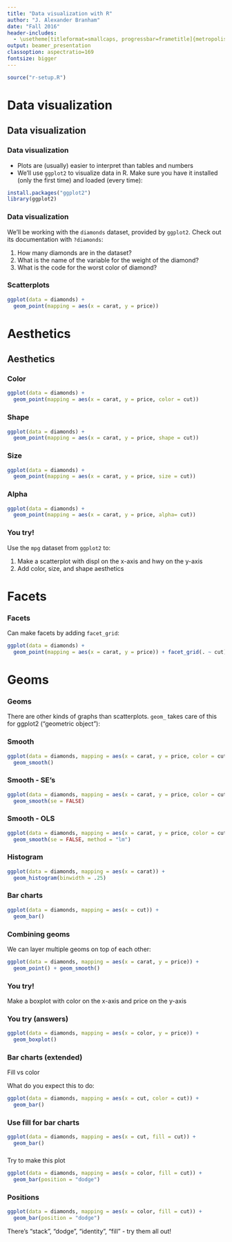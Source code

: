 ```yaml
---
title: "Data visualization with R"
author: "J. Alexander Branham"
date: "Fall 2016"
header-includes: 
  - \usetheme[titleformat=smallcaps, progressbar=frametitle]{metropolis}
output: beamer_presentation
classoption: aspectratio=169
fontsize: bigger
---
```


```r
source("r-setup.R")
```

# Data visualization 
## Data visualization
### Data visualization 
* Plots are (usually) easier to interpret than tables and numbers
* We'll use `ggplot2` to visualize data in R. Make sure you have it
  installed (only the first time) and loaded (every time):

\pause

```r
install.packages("ggplot2")
library(ggplot2)
```

### Data visualization 
We'll be working with the `diamonds` dataset, provided by `ggplot2`.
Check out its documentation with `?diamonds`:

1. How many diamonds are in the dataset?
2. What is the name of the variable for the weight of the diamond?
3. What is the code for the worst color of diamond?

### Scatterplots

```r
ggplot(data = diamonds) +
  geom_point(mapping = aes(x = carat, y = price))
```

# Aesthetics
## Aesthetics
### Color 
```r
ggplot(data = diamonds) +
  geom_point(mapping = aes(x = carat, y = price, color = cut))
```

### Shape
```r
ggplot(data = diamonds) +
  geom_point(mapping = aes(x = carat, y = price, shape = cut))
```

### Size
```r
ggplot(data = diamonds) +
  geom_point(mapping = aes(x = carat, y = price, size = cut))
```


### Alpha
```r
ggplot(data = diamonds) +
  geom_point(mapping = aes(x = carat, y = price, alpha= cut))
```

### You try!
Use the `mpg` dataset from `ggplot2` to:

1. Make a scatterplot with displ on the x-axis and hwy on the y-axis
2. Add color, size, and shape aesthetics 

# Facets
### Facets
Can make facets by adding `facet_grid`:
```r
ggplot(data = diamonds) +
  geom_point(mapping = aes(x = carat, y = price)) + facet_grid(. ~ cut)
```

# Geoms
### Geoms
There are other kinds of graphs than scatterplots. `geom_` takes care
of this for ggplot2 ("geometric object"):

### Smooth
```r
ggplot(data = diamonds, mapping = aes(x = carat, y = price, color = cut)) +
  geom_smooth()
```

### Smooth - SE's
```r
ggplot(data = diamonds, mapping = aes(x = carat, y = price, color = cut)) +
  geom_smooth(se = FALSE) 
```

### Smooth - OLS
```r
ggplot(data = diamonds, mapping = aes(x = carat, y = price, color = cut)) +
  geom_smooth(se = FALSE, method = "lm") 
```

### Histogram

```r
ggplot(data = diamonds, mapping = aes(x = carat)) +
  geom_histogram(binwidth = .25)
```

### Bar charts
```r
ggplot(data = diamonds, mapping = aes(x = cut)) +
  geom_bar()
```

### Combining geoms 
We can layer multiple geoms on top of each other:

```r
ggplot(data = diamonds, mapping = aes(x = carat, y = price)) +
  geom_point() + geom_smooth()
```

### You try!
Make a boxplot with color on the x-axis and price on the y-axis

### You try (answers)

```r
ggplot(data = diamonds, mapping = aes(x = color, y = price)) +
  geom_boxplot()
```

### Bar charts (extended)
Fill vs color

What do you expect this to do:

```r
ggplot(data = diamonds, mapping = aes(x = cut, color = cut)) +
  geom_bar()
```

### Use fill for bar charts

```r
ggplot(data = diamonds, mapping = aes(x = cut, fill = cut)) +
  geom_bar()
```

### 
Try to make this plot

```r
ggplot(data = diamonds, mapping = aes(x = color, fill = cut)) +
  geom_bar(position = "dodge")
```

### Positions
```r
ggplot(data = diamonds, mapping = aes(x = color, fill = cut)) +
  geom_bar(position = "dodge")
```
There's "stack", "dodge", "identity", "fill" - try them all out!
